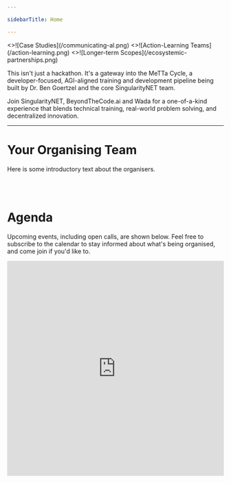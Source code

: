 ```yaml
---

sidebarTitle: Home

---
```



<Cards num={3}>
  <Cards.Card arrow title="Case" href="/patterns/case-study" className="font-custom">
    <>![Case Studies](/communicating-al.png)</>
  </Cards.Card>
  <Cards.Card arrow title="Form" href="/processes/enrolment" className="font-custom">
    <>![Action-Learning Teams](/action-learning.png)</>
  </Cards.Card>
  <Cards.Card arrow title="Pathways" href="/context%20&%20narrative/Stakeholders%20and%20Growth%20Strategy" className="font-custom">
    <>![Longer-term Scopes](/ecosystemic-partnerships.png)</>
  </Cards.Card>
</Cards>


This isn't just a hackathon. It's a gateway into the MeTTa Cycle, a developer-focused, AGI-aligned training and development pipeline being built by Dr. Ben Goertzel and the core SingularityNET team.

Join SingularityNET, BeyondTheCode.ai and Wada for a one-of-a-kind experience that blends technical training, real-world problem solving, and decentralized innovation.

---

# Your Organising Team
Here is some introductory text about the organisers.

<br/>

<TeamCards/>

<br/>

# Agenda
Upcoming events, including open calls, are shown below. Feel free to subscribe to the calendar to stay informed about what's being organised, and come join if you'd like to. 
<br/>

<iframe
  src="https://lu.ma/embed/calendar/cal-KJcuGA7TJFII1Wt/events?tag=metta-hackathon"
  width="100%"
  height="500"
  frameBorder="0"
  style={{
    border: '1px solid rgb(132, 132, 132)',
    borderRadius: '8px', 
  }}
  allowFullScreen={true}
  aria-hidden="false"
  tabIndex="0"
></iframe>
